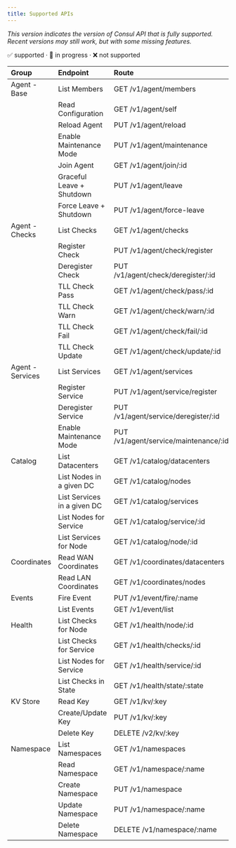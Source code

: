 ```yaml
---
title: Supported APIs
---
```


<ConsulAPIBadge inline={false}/>

*This version indicates the version of Consul API that is fully supported. Recent versions may still work, but with some missing features.*

✅ supported · 🚧 in progress · ❌ not supported

| Group            | Endpoint                    | Route                                 | Status |
|:-----------------|:----------------------------|:--------------------------------------|:------:|
| Agent - Base     | List Members                | GET /v1/agent/members                 |   ✅    |
|                  | Read Configuration          | GET /v1/agent/self                    |   ✅    |
|                  | Reload Agent                | PUT /v1/agent/reload                  |   ✅    |
|                  | Enable Maintenance Mode     | PUT /v1/agent/maintenance             |   ✅    |
|                  | Join Agent                  | GET /v1/agent/join/:id                |   ✅    |
|                  | Graceful Leave + Shutdown   | PUT /v1/agent/leave                   |   ✅    |
|                  | Force Leave + Shutdown      | PUT /v1/agent/force-leave             |   ✅    |
| Agent - Checks   | List Checks                 | GET /v1/agent/checks                  |   ✅    |
|                  | Register Check              | PUT /v1/agent/check/register          |   ✅    |
|                  | Deregister Check            | PUT /v1/agent/check/deregister/:id    |   ✅    |
|                  | TLL Check Pass              | GET /v1/agent/check/pass/:id          |   ✅    |
|                  | TLL Check Warn              | GET /v1/agent/check/warn/:id          |   ✅    |
|                  | TLL Check Fail              | GET /v1/agent/check/fail/:id          |   ✅    |
|                  | TLL Check Update            | GET /v1/agent/check/update/:id        |   ✅    |
| Agent - Services | List Services               | GET /v1/agent/services                |   ✅    |
|                  | Register Service            | PUT /v1/agent/service/register        |   ✅    |
|                  | Deregister Service          | PUT /v1/agent/service/deregister/:id  |   ✅    |
|                  | Enable Maintenance Mode     | PUT /v1/agent/service/maintenance/:id |   ✅    |
| Catalog          | List Datacenters            | GET /v1/catalog/datacenters           |   ✅    |
|                  | List Nodes in a given DC    | GET /v1/catalog/nodes                 |   ✅    |
|                  | List Services in a given DC | GET /v1/catalog/services              |   ✅    |
|                  | List Nodes for Service      | GET /v1/catalog/service/:id           |   ✅    |
|                  | List Services for Node      | GET /v1/catalog/node/:id              |   ✅    |
| Coordinates      | Read WAN Coordinates        | GET /v1/coordinates/datacenters       |   ✅    |
|                  | Read LAN Coordinates        | GET /v1/coordinates/nodes             |   ✅    |
| Events           | Fire Event                  | PUT /v1/event/fire/:name              |   ✅    |
|                  | List Events                 | GET /v1/event/list                    |   ✅    |
| Health           | List Checks for Node        | GET /v1/health/node/:id               |   ✅    |
|                  | List Checks for Service     | GET /v1/health/checks/:id             |   ✅    |
|                  | List Nodes for Service      | GET /v1/health/service/:id            |   ✅    |
|                  | List Checks in State        | GET /v1/health/state/:state           |   ✅    |
| KV Store         | Read Key                    | GET /v1/kv/:key                       |   ✅    |
|                  | Create/Update Key           | PUT /v1/kv/:key                       |   ✅    |
|                  | Delete Key                  | DELETE /v2/kv/:key                    |   ✅    |
| Namespace        | List Namespaces             | GET /v1/namespaces                    |   ✅    |
|                  | Read Namespace              | GET /v1/namespace/:name               |   ✅    |
|                  | Create Namespace            | PUT /v1/namespace                     |   ✅    |
|                  | Update Namespace            | PUT /v1/namespace/:name               |   ✅    |
|                  | Delete Namespace            | DELETE /v1/namespace/:name            |   ✅    |


